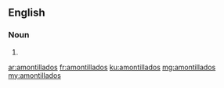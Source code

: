 ==English==

===Noun===
{{head|en|plural}}

# {{plural of|amontillado|lang=en}}

[[ar:amontillados]]
[[fr:amontillados]]
[[ku:amontillados]]
[[mg:amontillados]]
[[my:amontillados]]